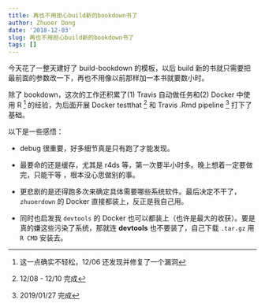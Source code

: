 ```yaml
---
title: 再也不用担心build新的bookdown书了
author: Zhuoer Dong
date: '2018-12-03'
slug: 再也不用担心build新的bookdown书了
tags: []
---
```


今天花了一整天建好了 build-bookdown 的模板，以后 build 新的书就只需要把最前面的参数改一下，再也不用像以前那样加一本书就要数小时。

除了 bookdown，这次的工作还积累了(1) Travis 自动做任务和(2) Docker 中使用 R ^[这一点确实不轻松，12/06 还发现并修复了一个漏洞] 的经验，为后面开展 Docker testthat ^[12/08 - 12/10 完成] 和 Travis .Rmd pipeline ^[2019/01/27 完成] 打下了基础。

以下是一些感悟：

- debug 很重要，好多细节真是只有跑了才能发现。

- 最要命的还是缓存，尤其是 r4ds 等，第一次要半小时多。晚上想着一定要做完，只能干等 ，根本没心思做别的事。

- 更悲剧的是还得跑多次来确定具体需要哪些系统软件。最后决定不干了，`zhuoerdown`  的 Docker 直接都装上，反正是我自己用。

- 同时也启发我 `devtools` 的 Docker 也可以都装上（也许是最大的收获）。要是真的嫌这些污染了系统，那就连 **devtools** 也不要装了，自己下载 `.tar.gz` 用 `R CMD` 安装去。